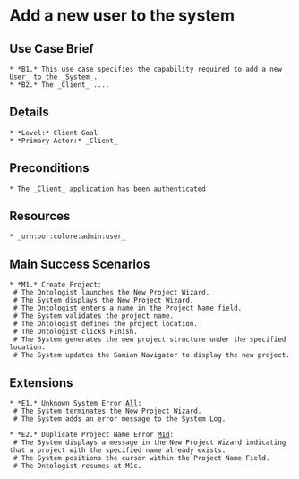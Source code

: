 = Add a new user to the system =

== Use Case Brief ==
 * *B1.* This use case specifies the capability required to add a new _User_ to the _System_.
 * *B2.* The _Client_ ....

== Details ==
 * *Level:* Client Goal
 * *Primary Actor:* _Client_

== Preconditions ==
 * The _Client_ application has been authenticated

== Resources ==
 * _urn:oor:colore:admin:user_

== Main Success Scenarios ==
 * *M1.* Create Project:
  # The Ontologist launches the New Project Wizard.
  # The System displays the New Project Wizard.
  # The Ontologist enters a name in the Project Name field.
  # The System validates the project name.
  # The Ontologist defines the project location.
  # The Ontologist clicks Finish.
  # The System generates the new project structure under the specified location.
  # The System updates the Samian Navigator to display the new project.

== Extensions ==
 * *E1.* Unknown System Error [[All]]:
  # The System terminates the New Project Wizard.
  # The System adds an error message to the System Log.

 * *E2.* Duplicate Project Name Error [[M1d]]:
  # The System displays a message in the New Project Wizard indicating that a project with the specified name already exists.
  # The System positions the cursor within the Project Name Field.
  # The Ontologist resumes at M1c.
